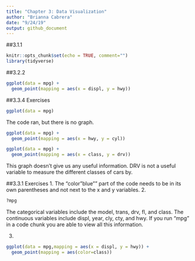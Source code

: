 ```yaml
---
title: "Chapter 3: Data Visualization"
author: "Brianna Cabrera"
date: "9/24/19"
output: github_document
---
```


##3.1.1

```r
knitr::opts_chunk$set(echo = TRUE, comment="")
library(tidyverse)
```

##3.2.2

```r
ggplot(data = mpg) + 
  geom_point(mapping = aes(x = displ, y = hwy))
```

##3.3.4 Exercises

```r
ggplot(data = mpg)
```
The code ran, but there is no graph.

```r
ggplot(data = mpg) + 
  geom_point(mapping = aes(x = hwy, y = cyl))
```

```r
ggplot(data = mpg) + 
  geom_point(mapping = aes(x = class, y = drv))
```
This graph doesn't give us any useful information. DRV is not a useful variable to measure the different classes of cars by.

##3.3.1 Exercises
1. The "color"blue"" part of the code needs to be in its own parentheses and not next to the x and y variables.
2. 
```r
?mpg
```
The categorical variables include the model, trans, drv, fl, and class. The continuous variables include displ, year, cly, cty, and hwy. If you run "mpg" in a code chunk you are able to view all this information.

3.
```r
ggplot(data = mpg,mapping = aes(x = displ, y = hwy)) +
  geom_point(mapping = aes(color=class))
```
